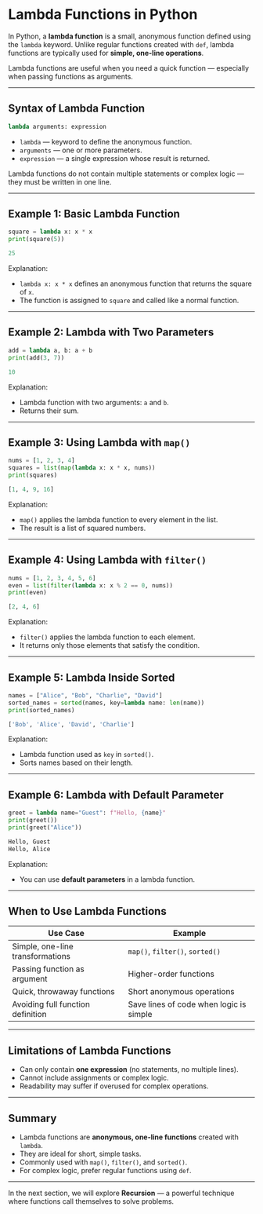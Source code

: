 # Lambda Functions in Python

In Python, a **lambda function** is a small, anonymous function defined using the `lambda` keyword.
Unlike regular functions created with `def`, lambda functions are typically used for **simple, one-line operations**.

Lambda functions are useful when you need a quick function — especially when passing functions as arguments.

---

## Syntax of Lambda Function

```python filename="lambda_syntax.py" {2, 3}
lambda arguments: expression
```

- `lambda` — keyword to define the anonymous function.
- `arguments` — one or more parameters.
- `expression` — a single expression whose result is returned.

Lambda functions do not contain multiple statements or complex logic — they must be written in one line.

---

## Example 1: Basic Lambda Function

```python filename="lambda_basic.py" {2, 3, 4}
square = lambda x: x * x
print(square(5))
```

```python filename="output.txt"
25
```

Explanation:

- `lambda x: x * x` defines an anonymous function that returns the square of `x`.
- The function is assigned to `square` and called like a normal function.

---

## Example 2: Lambda with Two Parameters

```python filename="lambda_two_params.py" {2, 3, 4}
add = lambda a, b: a + b
print(add(3, 7))
```

```python filename="output.txt"
10
```

Explanation:

- Lambda function with two arguments: `a` and `b`.
- Returns their sum.

---

## Example 3: Using Lambda with `map()`

```python filename="lambda_map.py" {2, 3, 4}
nums = [1, 2, 3, 4]
squares = list(map(lambda x: x * x, nums))
print(squares)
```

```python filename="output.txt"
[1, 4, 9, 16]
```

Explanation:

- `map()` applies the lambda function to every element in the list.
- The result is a list of squared numbers.

---

## Example 4: Using Lambda with `filter()`

```python filename="lambda_filter.py" {2, 3, 4}
nums = [1, 2, 3, 4, 5, 6]
even = list(filter(lambda x: x % 2 == 0, nums))
print(even)
```

```python filename="output.txt"
[2, 4, 6]
```

Explanation:

- `filter()` applies the lambda function to each element.
- It returns only those elements that satisfy the condition.

---

## Example 5: Lambda Inside Sorted

```python filename="lambda_sorted.py" {2, 3, 4, 5}
names = ["Alice", "Bob", "Charlie", "David"]
sorted_names = sorted(names, key=lambda name: len(name))
print(sorted_names)
```

```python filename="output.txt"
['Bob', 'Alice', 'David', 'Charlie']
```

Explanation:

- Lambda function used as `key` in `sorted()`.
- Sorts names based on their length.

---

## Example 6: Lambda with Default Parameter

```python filename="lambda_default.py" {2, 3, 4}
greet = lambda name="Guest": f"Hello, {name}"
print(greet())
print(greet("Alice"))
```

```python filename="output.txt"
Hello, Guest
Hello, Alice
```

Explanation:

- You can use **default parameters** in a lambda function.

---

## When to Use Lambda Functions

| Use Case                          | Example                                 |
| --------------------------------- | --------------------------------------- |
| Simple, one-line transformations  | `map()`, `filter()`, `sorted()`         |
| Passing function as argument      | Higher-order functions                  |
| Quick, throwaway functions        | Short anonymous operations              |
| Avoiding full function definition | Save lines of code when logic is simple |

---

## Limitations of Lambda Functions

- Can only contain **one expression** (no statements, no multiple lines).
- Cannot include assignments or complex logic.
- Readability may suffer if overused for complex operations.

---

## Summary

- Lambda functions are **anonymous, one-line functions** created with `lambda`.
- They are ideal for short, simple tasks.
- Commonly used with `map()`, `filter()`, and `sorted()`.
- For complex logic, prefer regular functions using `def`.

---

In the next section, we will explore **Recursion** — a powerful technique where functions call themselves to solve problems.
